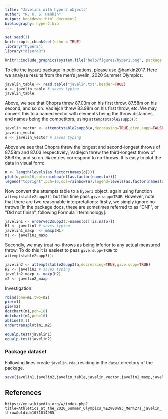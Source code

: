```yaml
---
title: "Javelins with hyper3 objects"
author: "R. K. S. Hankin"
output: bookdown::html_document2
bibliography: hyper2.bib
---
```


```r
set.seed(1)
knitr::opts_chunk$set(echo = TRUE)
library("hyper2")
library("disordR")
```

```r
knitr::include_graphics(system.file("help/figures/hyper2.png", package = "hyper2"))
```

To cite the `hyper2` package in publications, please use @hankin2017.
Here we analyse results from the men's javelin, 2020 Summer Olympics.

```r
javelin_table <- read.table("javelin.txt",header=TRUE)
a <- javelin_table # saves typing
javelin_table
```

Above, we see that Chopra threw 87.03m on his first throw, 87.58m on
his second, and so on.  Vadlejch threw 83.98m on his first throw, etc.
We may convert this to a named vector with elements being the throw
distances, and names being the competitors, using
`attemptstable2supp3()`:

```r
javelin_vector <- attemptstable2supp3(a,decreasing=TRUE,give.supp=FALSE)
javelin_vector
o <- javelin_vector # saves typing
```

Above we see that Chopra threw the longest and second-longest throws
of 87.58m and 87.03 respectively; Vadlejch threw the third-longest
throw of 86.67m, and so on.  `NA` entries correspond to no-throws.  It
is easy to plot the data in visual form:

```r
n <- length(levels(as.factor(names(o))))
plot(o,pch=16,col=rainbow(n)[as.factor(names(o))])
legend("topright",pch=16,col=rainbow(n),legend=levels(as.factor(names(o))))
```

Now convert the attempts table to a `hyper3` object, again using
function `attemptstable2supp3()` but this time pass `give.supp=TRUE`.
However, note that there are two reasonable interpretations: firstly,
we simply ignore no-throws [in the package docs, these are sometimes
referred to as "DNF", or "Did not finish", following Formula 1
terminology]:

```r
javelin1 <- ordervec2supp3(v=names(o)[!is.na(o)])
H1 <- javelin1 # saves typing
javelin1_maxp  <- maxp(H1)
m1 <- javelin1_maxp
```

Secondly, we may treat no-throws as being inferior to any actual
measured throw.  To do this it is easiest to pass `give.supp=TRUE` to
`attemptstable2supp3()`:

```r
javelin2 <- attemptstable2supp3(a,decreasing=TRUE,give.supp=TRUE)
H2 <- javelin2 # saves typing
javelin2_maxp <- maxp(H2)
m2 <- javelin2_maxp
```

Investigation:

```r
rbind(one=m1,two=m2)
pie(m1)
pie(m2)
dotchart(m1,pch=16)
dotchart(m2,pch=16)
abline(0,1)
ordertransplot(m1,m2)
```

```r
equalp.test(javelin1)
equalp.test(javelin2)
```




### Package dataset {-}

Following lines create `javelin.rda`, residing in the `data/`
directory of the package.

```r
save(javelin1,javelin2,javelin_table,javelin_vector,javelin1_maxp,javelin2_maxp,  file="javelin.rda")
```



## References {-}

`https://en.wikipedia.org/w/index.php?title=Athletics_at_the_2020_Summer_Olympics_%E2%80%93_Men%27s_javelin_throw&oldid=1051014985`

